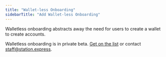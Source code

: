 ```yaml
---
title: "Wallet-less Onboarding"
sidebarTitle: "Add Wallet-less Onboarding"
---
```


Walletless onboarding abstracts away the need for users to create a wallet to create accounts. 

Walletless onboarding is in private beta. [Get on the list](https://6vdcjqzyfj3.typeform.com/to/x3xer1Rs) or contact staff@station.express.
